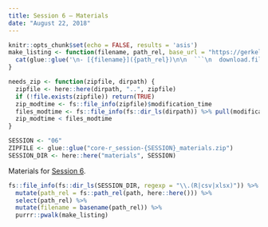 ```yaml
---
title: Session 6 — Materials
date: "August 22, 2018"
---
```


```r
knitr::opts_chunk$set(echo = FALSE, results = 'asis')
make_listing <- function(filename, path_rel, base_url = "https://gerkelab.github.io/core-r-course") {
  cat(glue::glue('\n- [{filename}]({path_rel})\n\n  ```\n  download.file("{file.path(base_url, path_rel)}", "{filename}")\n  ```\n\n'))
}

needs_zip <- function(zipfile, dirpath) {
  zipfile <- here::here(dirpath, "..", zipfile)
  if (!file.exists(zipfile)) return(TRUE)
  zip_modtime <- fs::file_info(zipfile)$modification_time
  files_modtime <- fs::file_info(fs::dir_ls(dirpath)) %>% pull(modification_time) %>% max()
  zip_modtime < files_modtime
}

SESSION <- "06"
ZIPFILE <- glue::glue("core-r_session-{SESSION}_materials.zip")
SESSION_DIR <- here::here("materials", SESSION)
```

Materials for [Session 6](session_05.html).

```r
fs::file_info(fs::dir_ls(SESSION_DIR, regexp = "\\.(R|csv|xlsx)")) %>%
  mutate(path_rel = fs::path_rel(path, here::here())) %>% 
  select(path_rel) %>% 
  mutate(filename = basename(path_rel)) %>% 
  purrr::pwalk(make_listing)
```
